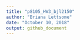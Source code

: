 ```yaml
---
title: "p8105_HW3_bjl2150"
author: "Briana Lettsome"
date: "October 10, 2018"
output: github_document
---
```



